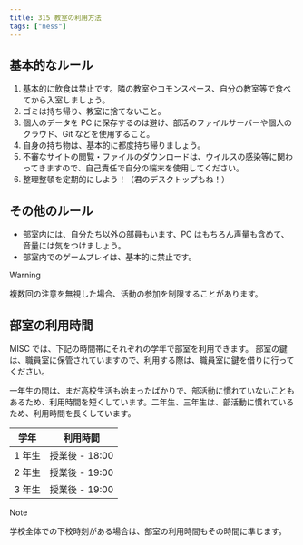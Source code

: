 ```yaml
---
title: 315 教室の利用方法
tags: ["ness"]
---
```



## 基本的なルール

1. 基本的に飲食は禁止です。隣の教室やコモンスペース、自分の教室等で食べてから入室しましょう。
2. ゴミは持ち帰り、教室に捨てないこと。
3. 個人のデータを PC に保存するのは避け、部活のファイルサーバーや個人のクラウド、Git などを使用すること。
4. 自身の持ち物は、基本的に都度持ち帰りましょう。
5. 不審なサイトの閲覧・ファイルのダウンロードは、ウイルスの感染等に関わってきますので、自己責任で自分の端末を使用してください。
6. 整理整頓を定期的にしよう！（君のデスクトップもね！）

## その他のルール

- 部室内には、自分たち以外の部員もいます、PC はもちろん声量も含めて、音量には気をつけましょう。
- 部室内でのゲームプレイは、基本的に禁止です。

> [!WARNING]
> 複数回の注意を無視した場合、活動の参加を制限することがあります。

## 部室の利用時間

MISC では、下記の時間帯にそれぞれの学年で部室を利用できます。
部室の鍵は、職員室に保管されていますので、利用する際は、職員室に鍵を借りに行ってください。

一年生の間は、まだ高校生活も始まったばかりで、部活動に慣れていないこともあるため、利用時間を短くしています。二年生、三年生は、部活動に慣れているため、利用時間を長くしています。

| 学年   | 利用時間        |
|------|-------------|
| 1 年生 | 授業後 - 18:00 |
| 2 年生 | 授業後 - 19:00 |
| 3 年生 | 授業後 - 19:00 |

> [!NOTE]
> 学校全体での下校時刻がある場合は、部室の利用時間もその時間に準じます。
